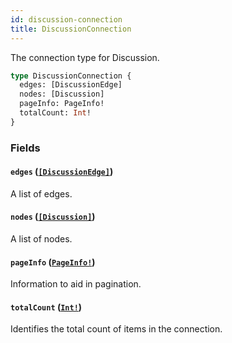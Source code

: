 ```yaml
---
id: discussion-connection
title: DiscussionConnection
---
```


The connection type for Discussion.

```graphql
type DiscussionConnection {
  edges: [DiscussionEdge]
  nodes: [Discussion]
  pageInfo: PageInfo!
  totalCount: Int!
}
```

### Fields

#### `edges` ([`[DiscussionEdge]`](/docs/api/objects/discussion-edge))

A list of edges.

#### `nodes` ([`[Discussion]`](/docs/api/objects/discussion))

A list of nodes.

#### `pageInfo` ([`PageInfo!`](/docs/api/objects/page-info))

Information to aid in pagination.

#### `totalCount` ([`Int!`](/docs/api/scalars/int))

Identifies the total count of items in the connection.
